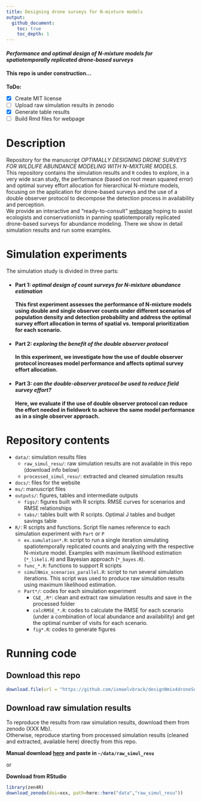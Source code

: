 ```yaml
---
title: Designing drone surveys for N-mixture models
output: 
  github_document:
    toc: true
    toc_depth: 1
---
```


#### ***Performance and optimal design of N-mixture models for spatiotemporally replicated drone-based surveys***

#### This repo is under construction...

**ToDo:**\

  - [X] Create MIT license 
  - [ ] Upload raw simulation results in zenodo
  - [X] Generate table results
  - [ ] Build Rmd files for webpage

# Description
Repository for the manuscript *OPTIMALLY DESIGNING DRONE SURVEYS FOR WILDLIFE ABUNDANCE MODELING WITH N-MIXTURE MODELS*.\
This repository contains the simulation results and `R` codes to explore, in a very wide scan study, the performance (based on root mean squared error) and optimal survey effort allocation for hierarchical N-mixture models, focusing on the application for drone-based surveys and the use of a double observer protocol to decompose the detection process in availability and perception.\
We provide an interactive and "ready-to-consult" [webpage](http...) hoping to assist ecologists and conservationists in panning spatiotemporally replicated drone-based surveys for abundance modeling. There we show in detail simulation results and run some examples.

# Simulation experiments
The simulation study is divided in three parts:

- #### Part 1: *optimal design of count surveys for N-mixture abundance estimation*
**This first experiment assesses the performance of N-mixture models using double and single observer counts under different scenarios of population density and detection probability and address the optimal survey effort allocation in terms of spatial vs. temporal prioritization for each scenario.**\

- #### Part 2: *exploring the benefit of the double observer protocol*
**In this experiment, we investigate how the use of double observer protocol increases model performance and affects optimal survey effort allocation.**\

- #### Part 3: *can the double-observer protocol be used to reduce field survey effort?*
**Here, we evaluate if the use of double observer protocol can reduce the effort needed in fieldwork to achieve the same model performance as in a single observer approach.**\


# Repository contents
- `data/`: simulation results files
  + `raw_simul_resu/`: raw simulation results are not available in this repo (download info below)
  + `processed_simul_resu/`: extracted and cleaned simulation results
- `docs/`: files for the website
- `ms/`: manuscript files
- `outputs/`: figures, tables and intermediate outputs
  + `figs/`: figures built with R scripts. RMSE curves for scenarios and RMSE relationships
  + `tabs/`: tables built with R scripts. Optimal J tables and budget savings table
- `R/`: R scripts and functions. Script file names reference to each simulation experiment with `Part` or `P` 
  + `ex.sumulation*.R`: script to run a single iteration simulating spatiotemporally replicated counts and analyzing with the respective N-mixture model. Examples with maximum likelihood estimation (`*_likeli.R`) and Bayesian approach (`*_bayes.R`). 
  + `func_*.R`: functions to support R scripts
  + `simulNmix_scenarios_parallel.R`: script to run several simulation iterations. This script was used to produce raw simulation results using maximum likelihood estimation.
  + `Part*/`: codes for each simulation experiment
    - `C&E_.R*`: clean and extract raw simulation results and save in the processed folder
    - `calcRMSE_*.R`: codes to calculate the RMSE for each scenario (under a combination of local abundance and availability) and get the optimal number of visits for each scenario.
    - `fig*.R`: codes to generate figures
  

# Running code
## Download this repo
```r
download.file(url = "https://github.com/ismaelvbrack/designNmix4droneSurveys/archive/main.zip", destfile = "designNmix4droneSurveys.zip")

```

## Download raw simulation results
To reproduce the results from raw simulation results, download them from zenodo  (XXX Mb).\
Otherwise, reproduce starting from processed simulation results (cleaned and extracted, available here) directly from this repo.

**Manual download [here](http..) and paste in `~/data/raw_simul_resu`**

or

**Download from RStudio**
```r
library(zen4R)
download_zenodo(doi=xxx, path=here::here("data","raw_simul_resu"))
```
